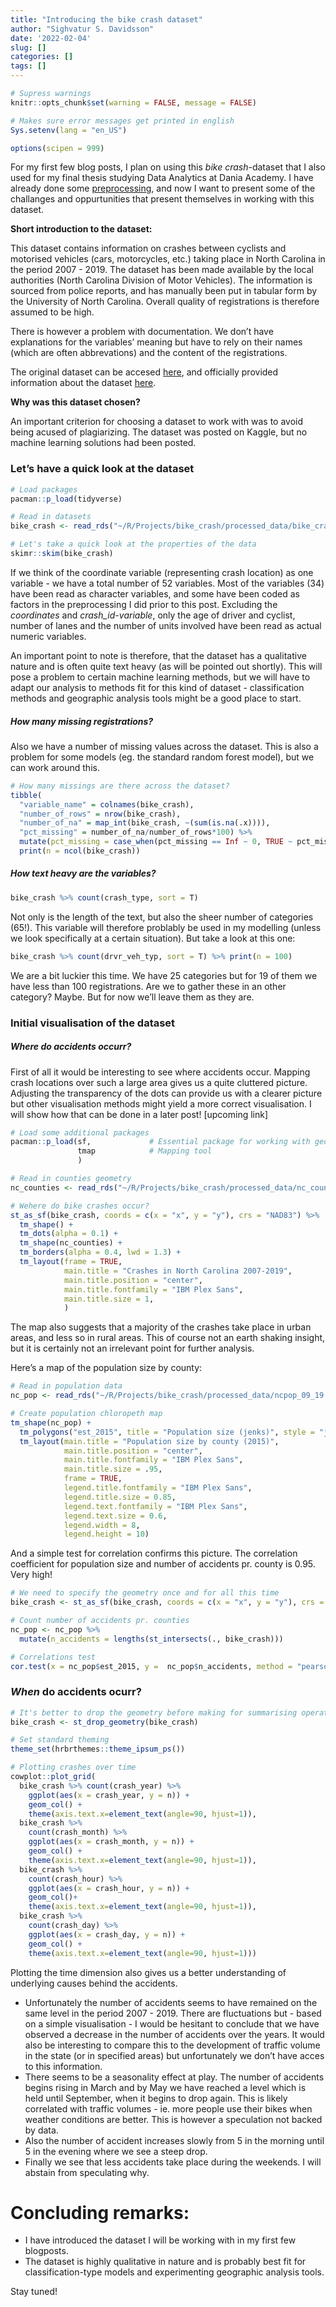```yaml
---
title: "Introducing the bike crash dataset"
author: "Sighvatur S. Davidsson"
date: '2022-02-04'
slug: []
categories: []
tags: []
---
```


```r
# Supress warnings
knitr::opts_chunk$set(warning = FALSE, message = FALSE) 

# Makes sure error messages get printed in english
Sys.setenv(lang = "en_US")

options(scipen = 999)

```

For my first few blog posts, I plan on using this *bike crash*-dataset that I also used for my final thesis studying Data Analytics at Dania Academy. I have already done some [preprocessing](https://github.com/sdavidsson90/bike_crash/blob/main/code/data_preprocessing.R), and now I want to present some of the challanges and oppurtunities that present themselves in working with this dataset.

**Short introduction to the dataset:**

This dataset contains information on crashes between cyclists and motorised vehicles (cars, motorcycles, etc.) taking place in North Carolina in the period 2007 - 2019. The dataset has been made available by the local authorities (North Carolina Division of Motor Vehicles). The information is sourced from police reports, and has manually been put in tabular form by the University of North Carolina. Overall quality of registrations is therefore assumed to be high.

There is however a problem with documentation. We don't have explanations for the variables' meaning but have to rely on their names (which are often abbrevations) and the content of the registrations. 

The original dataset can be accesed [here](https://www.pedbikeinfo.org/pbcat_nc/_bicycle.cfm), and officially provided information about the dataset [here](https://www.pedbikeinfo.org/pbcat_nc/_bicycle-about.cfm).

**Why was this dataset chosen?**

An important criterion for choosing a dataset to work with was to avoid being acused of plagiarizing. The dataset was posted on Kaggle, but no machine learning solutions had been posted. 


### Let's have a quick look at the dataset
```r
# Load packages
pacman::p_load(tidyverse)

# Read in datasets
bike_crash <- read_rds("~/R/Projects/bike_crash/processed_data/bike_crash.rds")

# Let's take a quick look at the properties of the data
skimr::skim(bike_crash)
```

If we think of the coordinate variable (representing crash location) as one variable - we have a total number of 52 variables. Most of the variables (34) have been read as character variables, and some have been coded as factors in the preprocessing I did prior to this post. Excluding the *coordinates* and *crash_id-variable*, only the age of driver and cyclist, number of lanes and the number of units involved have been read as actual numeric variables. 

An important point to note is therefore, that the dataset has a qualitative nature and is often quite text heavy (as will be pointed out shortly). This will pose a problem to certain machine learning methods, but we will have to adapt our analysis to methods fit for this kind of dataset - classification methods and geographic analysis tools might be a good place to start. 

##### How many missing registrations?
Also we have a number of missing values across the dataset. This is also a problem for some models (eg. the standard random forest model), but we can work around this. 

```r
# How many missings are there across the dataset?
tibble(
  "variable_name" = colnames(bike_crash),
  "number_of_rows" = nrow(bike_crash),
  "number_of_na" = map_int(bike_crash, ~(sum(is.na(.x)))),
  "pct_missing" = number_of_na/number_of_rows*100) %>% 
  mutate(pct_missing = case_when(pct_missing == Inf ~ 0, TRUE ~ pct_missing)) %>% 
  print(n = ncol(bike_crash))
```

##### How text heavy are the variables?

```r
bike_crash %>% count(crash_type, sort = T) 
```

Not only is the length of the text, but also the sheer number of categories (65!). This variable will therefore problably be used in my modelling (unless we look specifically at a certain situation). But take a look at this one:

```r
bike_crash %>% count(drvr_veh_typ, sort = T) %>% print(n = 100)
```

We are a bit luckier this time. We have 25 categories but for 19 of them we have less than 100 registrations. Are we to gather these in an other category? Maybe. But for now we'll leave them as they are. 

### Initial visualisation of the dataset

##### *Where* do accidents occurr?

First of all it would be interesting to see where accidents occur. Mapping crash locations over such a large area gives us a quite cluttered picture. Adjusting the transparency of the dots can provide us with a clearer picture but other visualisation methods might yield a more correct visualisation. I will show how that can be done in a later post! [upcoming link] 

```r
# Load some additional packages
pacman::p_load(sf,             # Essential package for working with geographic data
               tmap            # Mapping tool
               )

# Read in counties geometry
nc_counties <- read_rds("~/R/Projects/bike_crash/processed_data/nc_counties_geom.rds")

# Wehere do bike crashes occur?
st_as_sf(bike_crash, coords = c(x = "x", y = "y"), crs = "NAD83") %>%
  tm_shape() + 
  tm_dots(alpha = 0.1) + 
  tm_shape(nc_counties) + 
  tm_borders(alpha = 0.4, lwd = 1.3) + 
  tm_layout(frame = TRUE,
            main.title = "Crashes in North Carolina 2007-2019", 
            main.title.position = "center",
            main.title.fontfamily = "IBM Plex Sans",
            main.title.size = 1,
            ) 
```


The map also suggests that a majority of the crashes take place in urban areas, and less so in rural areas. This of course not an earth shaking insight, but it is certainly not an irrelevant point for further analysis. 

Here's a map of the population size by county:

```r
# Read in population data
nc_pop <- read_rds("~/R/Projects/bike_crash/processed_data/ncpop_09_19.rds") %>% st_as_sf()

# Create population chloropeth map
tm_shape(nc_pop) +
  tm_polygons("est_2015", title = "Population size (jenks)", style = "jenks") + 
  tm_layout(main.title = "Population size by county (2015)", 
            main.title.position = "center",
            main.title.fontfamily = "IBM Plex Sans",
            main.title.size = .95,
            frame = TRUE,
            legend.title.fontfamily = "IBM Plex Sans",
            legend.title.size = 0.85,
            legend.text.fontfamily = "IBM Plex Sans",
            legend.text.size = 0.6,
            legend.width = 8,
            legend.height = 10) 
```

And a simple test for correlation confirms this picture. The correlation coefficient for population size and number of accidents pr. county is 0.95. Very high!

```r
# We need to specify the geometry once and for all this time
bike_crash <- st_as_sf(bike_crash, coords = c(x = "x", y = "y"), crs = "NAD83")

# Count number of accidents pr. counties
nc_pop <- nc_pop %>% 
  mutate(n_accidents = lengths(st_intersects(., bike_crash)))

# Correlations test 
cor.test(x = nc_pop$est_2015, y =  nc_pop$n_accidents, method = "pearson")

```
### *When* do accidents ocurr?

```r
# It's better to drop the geometry before making for summarising operations. This speeds up the process significantly!
bike_crash <- st_drop_geometry(bike_crash)

# Set standard theming
theme_set(hrbrthemes::theme_ipsum_ps())

# Plotting crashes over time
cowplot::plot_grid(
  bike_crash %>% count(crash_year) %>% 
    ggplot(aes(x = crash_year, y = n)) + 
    geom_col() + 
    theme(axis.text.x=element_text(angle=90, hjust=1)),
  bike_crash %>% 
    count(crash_month) %>% 
    ggplot(aes(x = crash_month, y = n)) + 
    geom_col() + 
    theme(axis.text.x=element_text(angle=90, hjust=1)),
  bike_crash %>% 
    count(crash_hour) %>% 
    ggplot(aes(x = crash_hour, y = n)) + 
    geom_col()+ 
    theme(axis.text.x=element_text(angle=90, hjust=1)),
  bike_crash %>% 
    count(crash_day) %>% 
    ggplot(aes(x = crash_day, y = n)) + 
    geom_col() + 
    theme(axis.text.x=element_text(angle=90, hjust=1)))
```

Plotting the time dimension also gives us a better understanding of underlying causes behind the accidents. 

- Unfortunately the number of accidents seems to have remained on the same level in the period 2007 - 2019. There are fluctuations but - based on a simple visualisation - I would be hesitant to conclude that we have observed a decrease in the number of accidents over the years. It would also be interesting to compare this to the development of traffic volume in the state (or in specified areas) but unfortunately we don't have acces to this information. 
- There seems to be a seasonality effect at play. The number of accidents begins rising in March and by May we have reached a level which is held until September, when it begins to drop again. This is likely correlated with traffic volumes - ie. more people use their bikes when weather conditions are better. This is however a speculation not backed by data.
- Also the number of accident increases slowly from 5 in the morning until 5 in the evening where we see a steep drop. 
- Finally we see that less accidents take place during the weekends. I will abstain from speculating why. 

# Concluding remarks:
- I have introduced the dataset I will be working with in my first few blogposts.
- The dataset is highly qualitative in nature and is probably best fit for classification-type models and experimenting geographic analysis tools.

Stay tuned!


